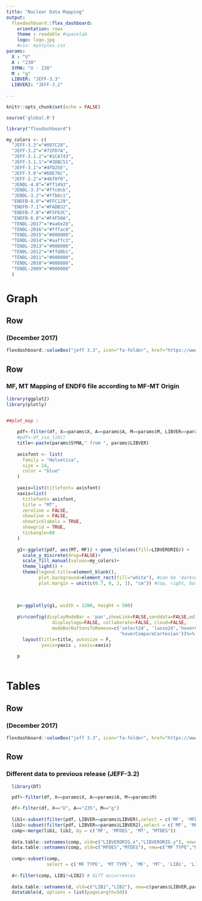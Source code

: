 ```yaml
---
title: "Nuclear Data Mapping"
output: 
  flexdashboard::flex_dashboard:
    orientation: rows
    theme : readable #spacelab
    logo: logo.jpg
    #css: mystyles.css
params:
  X : "U"
  A : "238"
  SYMA: "U - 238"
  M : "g"
  LIBVER: "JEFF-3.3" 
  LIBVER2: "JEFF-3.2"
  
---
```

<style>                     
.navbar {
  background-color:white;
  border-color:gray;
}
.navbar-brand {
color:black!important;
}
.dataTables_wrapper{
font-family: helvetica;
font-size: 11px; 
}
</style>  

```r
knitr::opts_chunk$set(echo = FALSE)
```

```r
source('global.R') 

library("flexdashboard")

my_colors <- c(
  "JEFF-3.3"="#097C28",
  "JEFF-3.2"="#72FD7A",
  "JEFF-3.1.2"="#2CA743",
  "JEFF-3.1.1"="#3DBC51",
  "JEFF-3.1"="#4FD25E",
  "JEFF-3.0"="#60E76C",
  "JEFF-2.2"="#46f0f0",
  "JENDL-4.0"="#ff1493",
  "JENDL-3.3"="#ffc0cb",
  "JENDL-3.2"="#ffb6c1",
  "ENDFB-8.0"="#FFC129",
  "ENDFB-7.1"="#FADB32",
  "ENDFB-7.0"="#F5F63C",
  "ENDFB-6.8"="#F4F50A",
  "TENDL-2017"="#aa6e28",
  "TENDL-2016"="#fffac8",
  "TENDL-2015"="#800000",
  "TENDL-2014"="#aaffc3",
  "TENDL-2013"="#808000",
  "TENDL-2012"="#ffd8b1",
  "TENDL-2011"="#000080",
  "TENDL-2010"="#808080",
  "TENDL-2009"="#000000"
  )
```




Graph
=====================================  
 
Row {}
-------------------------------------
### {data-width=800}

 

### (December 2017){data-width=200}
```r
flexdashboard::valueBox("jeff 3.3", icon="fa-folder", href="https://www.oecd-nea.org", color="#097C28")

```   

Row {}
-------------------------------------

### MF, MT Mapping of ENDF6 file according to MF-MT Origin {data-height=2500}

```r
library(ggplot2)
library(plotly)


##plot_map : 
    
    pdf<-filter(df, X==params$X, A==params$A, M==params$M, LIBVER==params$LIBVER)
    #pdf<-df_iso_lib()
    title<-paste(params$SYMA," from ", params$LIBVER)
    
    axisfont <- list(
      family = "Helvetica",
      size = 14,
      color = "blue"
    )
    
    yaxis=list(titlefont= axisfont)
    xaxis=list( 
      titlefont= axisfont,
      title = "MT",
      zeroline = FALSE,
      showline = FALSE,
      showticklabels = TRUE,
      showgrid = TRUE,
      tickangle=80
    )
       
    g1<-ggplot(pdf, aes(MT, MF)) + geom_tile(aes(fill=LIBVERORIG)) +
      scale_y_discrete(drop=FALSE)+ 
      scale_fill_manual(values=my_colors)+
      theme_light() + 
      theme(legend.title=element_blank(),  
            plot.background=element_rect(fill="white"), #can be 'darkseagreen' too...
            plot.margin = unit(c(0.7, 0, 2, 1), "cm")) #top, right, bottom, left
    
     
    
    p<-ggplotly(g1, width = 1200, height = 500)
    
    p%>%config(displayModeBar = 'pan',showLink=FALSE,senddata=FALSE,editable=FALSE,
                 displaylogo=FALSE, collaborate=FALSE, cloud=FALSE,
                 modeBarButtonsToRemove=c('select2d', 'lasso2d','hoverClosestCartesian',
                                          'hoverCompareCartesian'))%>%
      layout(title=title, autosize = F,  
             yaxis=yaxis , xaxis=xaxis)
   
    p 
    
```
   


Tables
=====================================  
 
Row {}
-------------------------------------
### {data-width=800}

 

### (December 2017){data-width=200}
```r
flexdashboard::valueBox("jeff 3.3", icon="fa-folder", href="https://www.oecd-nea.org", color="#00cc99")

```   

Row {}
-------------------------------------

### **Different** data to previous release (JEFF-3.2)

```r

  library(DT) 

  pdf<-filter(df, X==params$X, A==params$A, M==params$M)

  df<-filter(df, X=="U", A=="235", M=="g")
  
  lib1<-subset(filter(pdf, LIBVER==params$LIBVER),select = c('MF', 'MFDES', 'MT', "MTDES", 'LIBVER', 'LIBVERORIG'))
  lib2<-subset(filter(pdf, LIBVER==params$LIBVER2),select = c('MF', 'MFDES', 'MT', "MTDES", 'LIBVER', 'LIBVERORIG'))
  comp<-merge(lib1, lib2, by = c('MF', 'MFDES', 'MT', "MTDES"))
  
  data.table::setnames(comp, old=c("LIBVERORIG.x","LIBVERORIG.y"), new=c("LIB1","LIB2"))
  data.table::setnames(comp, old=c("MFDES","MTDES"), new=c("MF TYPE","MT TYPE"))
  
  comp<-subset(comp,
               select = c('MF TYPE', 'MT TYPE', 'MF', 'MT', 'LIB1', 'LIB2'))
  
  d<-filter(comp, LIB1!=LIB2) # diff occurrences 
  
  data.table::setnames(d, old=c("LIB1","LIB2"), new=c(params$LIBVER,params$LIBVER2))
  datatable(d, options = list(pageLength=50))
  

```



   